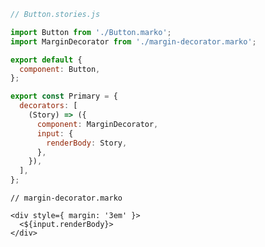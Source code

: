 ```js
// Button.stories.js

import Button from './Button.marko';
import MarginDecorator from './margin-decorator.marko';

export default {
  component: Button,
};

export const Primary = {
  decorators: [
    (Story) => ({
      component: MarginDecorator,
      input: {
        renderBody: Story,
      },
    }),
  ],
};
```

```marko
// margin-decorator.marko

<div style={ margin: '3em' }>
  <${input.renderBody}>
</div>
```
